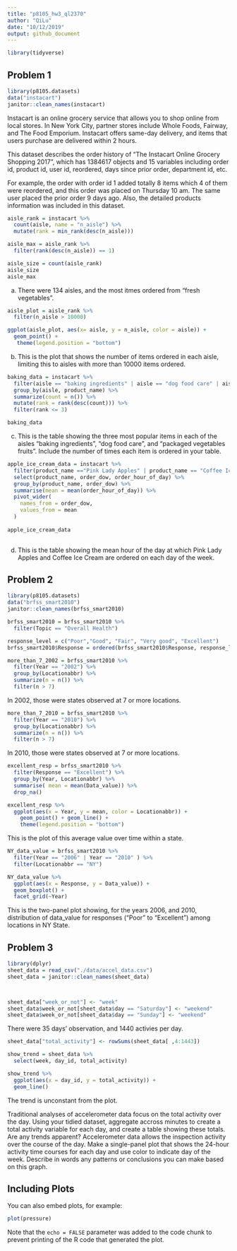 ```yaml
---
title: "p8105_hw3_ql2370"
author: "QiLu"
date: "10/12/2019"
output: github_document
---
```


```r
library(tidyverse)
```


## Problem 1

```r
library(p8105.datasets)
data("instacart")
janitor::clean_names(instacart)
```

Instacart is an online grocery service that allows you to shop online from local stores. In New York City, partner stores include Whole Foods, Fairway, and The Food Emporium. Instacart offers same-day delivery, and items that users purchase are delivered within 2 hours.
  
This dataset describes the order history of  “The Instacart Online Grocery Shopping 2017”, which has 1384617 objects and 15 variables including order id, product id, user id, reordered, days since prior order, department id, etc.  
  
For example, the order with order id 1 added totally 8 items which 4 of them were reordered, and this order was placed on Thursday 10 am. The same user placed the prior order 9 days ago. Also, the detailed products information was included in this dataset.


```r

aisle_rank = instacart %>%
  count(aisle, name = "n_aisle") %>% 
  mutate(rank = min_rank(desc(n_aisle)))

aisle_max = aisle_rank %>% 
  filter(rank(desc(n_aisle)) == 1)

aisle_size = count(aisle_rank)
aisle_size
aisle_max
```
  
  a) There were 134 aisles, and the most itmes ordered from "fresh vegetables".
  
```r

aisle_plot = aisle_rank %>% 
  filter(n_aisle > 10000)

ggplot(aisle_plot, aes(x= aisle, y = n_aisle, color = aisle)) + 
  geom_point() +
   theme(legend.position = "bottom")
```
  
  b) This is the plot that shows the number of items ordered in each aisle, limiting this to aisles with more than 10000 items ordered.



```r
baking_data = instacart %>% 
  filter(aisle == "baking ingredients" | aisle == "dog food care" | aisle == "packaged vegetables fruits") %>% 
  group_by(aisle, product_name) %>% 
  summarize(count = n()) %>% 
  mutate(rank = rank(desc(count))) %>% 
  filter(rank <= 3)

baking_data

```
  
  c) This is the table showing the three most popular items in each of the aisles “baking ingredients”, “dog food care”, and “packaged vegetables fruits”. Include the number of times each item is ordered in your table.
  
  
```r
apple_ice_cream_data = instacart %>% 
  filter(product_name =="Pink Lady Apples" | product_name == "Coffee Ice Cream") %>% 
  select(product_name, order_dow, order_hour_of_day) %>% 
  group_by(product_name, order_dow) %>% 
  summarise(mean = mean(order_hour_of_day)) %>% 
  pivot_wider(
    names_from = order_dow,
    values_from = mean
  )
  
apple_ice_cream_data
  
```
  
  d) This is the table showing the mean hour of the day at which Pink Lady Apples and Coffee Ice Cream are ordered on each day of the week.
  
  
  
## Problem 2
```r
library(p8105.datasets)
data("brfss_smart2010")
janitor::clean_names(brfss_smart2010)

brfss_smart2010 = brfss_smart2010 %>% 
  filter(Topic == "Overall Health")

response_level = c("Poor","Good", "Fair", "Very good", "Excellent")
brfss_smart2010$Response = ordered(brfss_smart2010$Response, response_level)
```

```r
more_than_7_2002 = brfss_smart2010 %>% 
  filter(Year == "2002") %>% 
  group_by(Locationabbr) %>% 
  summarize(n = n()) %>% 
  filter(n > 7)
```
In 2002, those were states observed at 7 or more locations.
  
```r
more_than_7_2010 = brfss_smart2010 %>% 
  filter(Year == "2010") %>% 
  group_by(Locationabbr) %>% 
  summarize(n = n()) %>% 
  filter(n > 7)
```
In 2010, those were states observed at 7 or more locations.

```r
excellent_resp = brfss_smart2010 %>% 
  filter(Response == "Excellent") %>% 
  group_by(Year, Locationabbr) %>% 
  summarise( mean = mean(Data_value)) %>% 
  drop_na()

excellent_resp %>% 
  ggplot(aes(x = Year, y = mean, color = Locationabbr)) + 
    geom_point() + geom_line() + 
    theme(legend.position = "bottom")
```
  
  
This is the plot of this average value over time within a state.
  
```r
NY_data_value = brfss_smart2010 %>% 
  filter(Year == "2006" | Year == "2010" ) %>% 
  filter(Locationabbr == "NY") 

NY_data_value %>% 
  ggplot(aes(x = Response, y = Data_value)) +
  geom_boxplot() +
  facet_grid(~Year)
```
This is the two-panel plot showing, for the years 2006, and 2010, distribution of data_value for responses (“Poor” to “Excellent”) among locations in NY State.
  
  
  
## Problem 3
```r
library(dplyr)
sheet_data = read_csv("./data/accel_data.csv")
sheet_data = janitor::clean_names(sheet_data)



sheet_data["week_or_not"] <- "week"
sheet_data$week_or_not[sheet_data$day == "Saturday"] <- "weekend"
sheet_data$week_or_not[sheet_data$day == "Sunday"] <- "weekend"

```
There were 35 days' observation, and 1440 activies per day. 
  
```r
sheet_data["total_activity"] <- rowSums(sheet_data[ ,4:1443])  

show_trend = sheet_data %>% 
  select(week, day_id, total_activity)

show_trend %>% 
  ggplot(aes(x = day_id, y = total_activity)) +
  geom_line()
```
The trend is unconstant from the plot.


Traditional analyses of accelerometer data focus on the total activity over the day. Using your tidied dataset, aggregate accross minutes to create a total activity variable for each day, and create a table showing these totals. Are any trends apparent?
Accelerometer data allows the inspection activity over the course of the day. Make a single-panel plot that shows the 24-hour activity time courses for each day and use color to indicate day of the week. Describe in words any patterns or conclusions you can make based on this graph.





## Including Plots

You can also embed plots, for example:

```r
plot(pressure)
```

Note that the `echo = FALSE` parameter was added to the code chunk to prevent printing of the R code that generated the plot.
